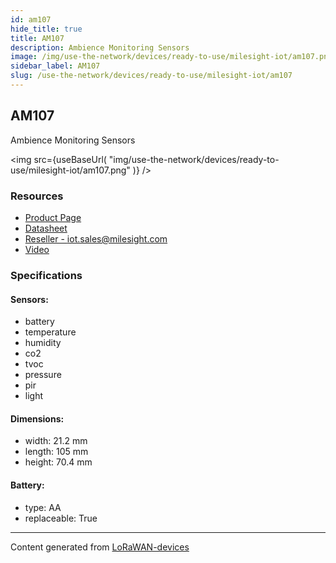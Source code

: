 ```yaml
---
id: am107
hide_title: true
title: AM107
description: Ambience Monitoring Sensors
image: /img/use-the-network/devices/ready-to-use/milesight-iot/am107.png
sidebar_label: AM107
slug: /use-the-network/devices/ready-to-use/milesight-iot/am107
---
```



## AM107

Ambience Monitoring Sensors

<img
src={useBaseUrl(
"img/use-the-network/devices/ready-to-use/milesight-iot/am107.png"
)}
/>

### Resources

- [Product Page](https://www.milesight-iot.com/lorawan/sensor/am100/)
- [Datasheet](https://resource.milesight-iot.com/milesight/document/am100-series-datasheet-en.pdf)
- [Reseller - iot.sales@milesight.com](https://www.milesight-iot.com/contact-us/)
- [Video](https://www.youtube.com/watch?v=lu90qeIkjC0&ab_channel=MilesightIoT)

### Specifications

#### Sensors:
- battery
- temperature
- humidity
- co2
- tvoc
- pressure
- pir
- light
#### Dimensions:
- width: 21.2 mm
- length: 105 mm
- height: 70.4 mm
#### Battery: 
- type: AA
- replaceable: True



---
Content generated from [LoRaWAN-devices](https://github.com/TheThingsNetwork/lorawan-devices)